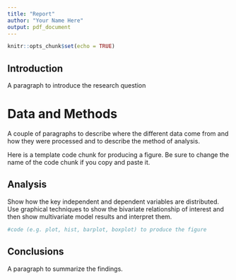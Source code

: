 ```yaml
---
title: "Report"
author: "Your Name Here"
output: pdf_document
---
```


```r
knitr::opts_chunk$set(echo = TRUE)
```

## Introduction

A paragraph to introduce the research question

# Data and Methods

A couple of paragraphs to describe where the different data come from and how they were processed and to describe the method of analysis.

Here is a template code chunk for producing a figure. Be sure to change the name of the code chunk if you copy and paste it.

## Analysis

Show how the key independent and dependent variables are distributed. Use graphical techniques to show the bivariate relationship of interest and then show multivariate model results and interpret them. 

```r
#code (e.g. plot, hist, barplot, boxplot) to produce the figure
```

## Conclusions

A paragraph to summarize the findings.